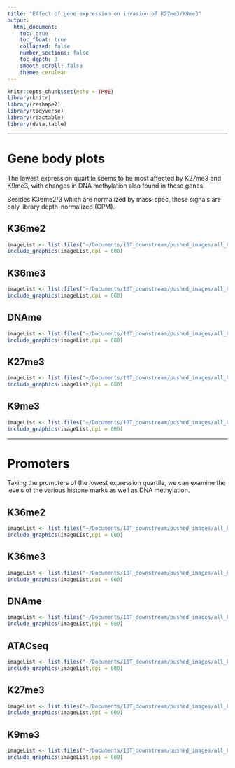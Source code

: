 ```yaml
---
title: "Effect of gene expression on invasion of K27me3/K9me3"
output:
  html_document:
    toc: true
    toc_float: true
    collapsed: false
    number_sections: false
    toc_depth: 3
    smooth_scroll: false
    theme: cerulean
---
```


```r
knitr::opts_chunk$set(echo = TRUE)
library(knitr)
library(reshape2)
library(tidyverse)
library(reactable)
library(data.table)
```

---

# Gene body plots {.tabset}

The lowest expression quartile seems to be most affected by K27me3 and K9me3, with changes in DNA methylation also found in these genes.

Besides K36me2/3 which are normalized by mass-spec, these signals are only library depth-normalized (CPM). 

## K36me2
```r
imageList <- list.files("~/Documents/10T_downstream/pushed_images/all_histone_marks/gene_body_plots/K36me2", pattern= "*.png", full.names=T)
include_graphics(imageList,dpi = 600)
```

## K36me3
```r
imageList <- list.files("~/Documents/10T_downstream/pushed_images/all_histone_marks/gene_body_plots/K36me3", pattern= "*.png", full.names=T)
include_graphics(imageList,dpi = 600)
```

## DNAme
```r
imageList <- list.files("~/Documents/10T_downstream/pushed_images/all_histone_marks/gene_body_plots/DNAme", pattern= "*.png", full.names=T)
include_graphics(imageList,dpi = 600)
```

## K27me3
```r
imageList <- list.files("~/Documents/10T_downstream/pushed_images/all_histone_marks/gene_body_plots/K27me3", pattern= "*.png", full.names=T)
include_graphics(imageList,dpi = 600)
```

## K9me3
```r
imageList <- list.files("~/Documents/10T_downstream/pushed_images/all_histone_marks/gene_body_plots/K9me3", pattern= "*.png", full.names=T)
include_graphics(imageList,dpi = 600)
```

---

# Promoters {.tabset}

Taking the promoters of the lowest expression quartile, we can examine the levels of the various histone marks as well as DNA methylation.

## K36me2
```r
imageList <- list.files("~/Documents/10T_downstream/pushed_images/all_histone_marks/promoters/K36me2", pattern= "*.png", full.names=T)
include_graphics(imageList,dpi = 600)
```

## K36me3
```r
imageList <- list.files("~/Documents/10T_downstream/pushed_images/all_histone_marks/promoters/K36me3", pattern= "*.png", full.names=T)
include_graphics(imageList,dpi = 600)
```

## DNAme
```r
imageList <- list.files("~/Documents/10T_downstream/pushed_images/all_histone_marks/promoters/DNAme", pattern= "*.png", full.names=T)
include_graphics(imageList,dpi = 600)
```

## ATACseq
```r
imageList <- list.files("~/Documents/10T_downstream/pushed_images/all_histone_marks/promoters/ATACseq", pattern= "*.png", full.names=T)
include_graphics(imageList,dpi = 600)
```

## K27me3
```r
imageList <- list.files("~/Documents/10T_downstream/pushed_images/all_histone_marks/promoters/K27me3", pattern= "*.png", full.names=T)
include_graphics(imageList,dpi = 600)
```

## K9me3
```r
imageList <- list.files("~/Documents/10T_downstream/pushed_images/all_histone_marks/promoters/K9me3", pattern= "*.png", full.names=T)
include_graphics(imageList,dpi = 600)
```

